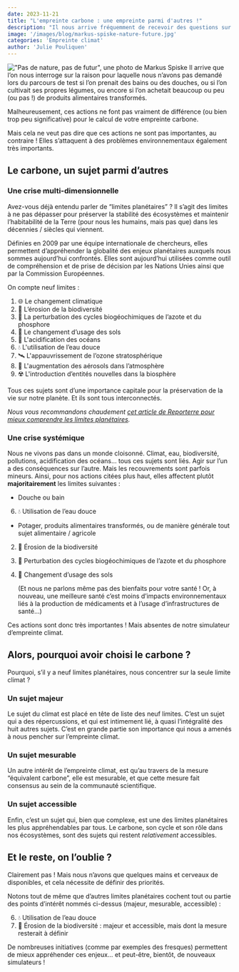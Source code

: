 ```yaml
---
date: 2023-11-21
title: "L'empreinte carbone : une empreinte parmi d'autres !"
description: "Il nous arrive fréquemment de recevoir des questions sur des écogestes absents du simulateur Nos Gestes Climat. C'est que l'empreinte carbone n'est pas le seul enjeu planétaire d'importance... loin de là ! On en compte neuf à surveiller de près."
image: '/images/blog/markus-spiske-nature-future.jpg'
categories: 'Empreinte climat'
author: 'Julie Pouliquen'
---
```


!["Pas de nature, pas de futur", une photo de Markus Spiske](/images/blog/markus-spiske-nature-future.jpg)
Il arrive que l’on nous interroge sur la raison pour laquelle nous n’avons pas demandé lors du parcours de test si l’on prenait des bains ou des douches, ou si l’on cultivait ses propres légumes, ou encore si l’on achetait beaucoup ou peu (ou pas !) de produits alimentaires transformés.

Malheureusement, ces actions ne font pas vraiment de différence (ou bien trop peu significative) pour le calcul de votre empreinte carbone.

Mais cela ne veut pas dire que ces actions ne sont pas importantes, au contraire ! Elles s’attaquent à des problèmes environnementaux également très importants.

## Le carbone, un sujet parmi d’autres

### Une crise multi-dimensionnelle

Avez-vous déjà entendu parler de “limites planétaires” ? Il s’agit des limites à ne pas dépasser pour préserver la stabilité des écosystèmes et maintenir l’habitabilité de la Terre (pour nous les humains, mais pas que) dans les décennies / siècles qui viennent.

Définies en 2009 par une équipe internationale de chercheurs, elles permettent d’appréhender la globalité des enjeux planétaires auxquels nous sommes aujourd’hui confrontés. Elles sont aujourd’hui utilisées comme outil de compréhension et de prise de décision par les Nations Unies ainsi que par la Commission Européennes.

On compte neuf limites : 

1. 🌐 Le changement climatique
2. 🐨 L’érosion de la biodiversité
3. 🧪 La perturbation des cycles biogéochimiques de l’azote et du phosphore
4. 🚜 Le changement d’usage des sols
5. 🌊 L'acidification des océans 
6. 💧 L'utilisation de l’eau douce
7. 🛰️ L'appauvrissement de l’ozone stratosphérique
8. 💨 L'augmentation des aérosols dans l’atmosphère
9. ☢️ L'introduction d’entités nouvelles dans la biosphère

Tous ces sujets sont d’une importance capitale pour la préservation de la vie sur notre planète. Et ils sont tous interconnectés.

_Nous vous recommandons chaudement [cet article de Reporterre pour mieux comprendre les limites planétaires](https://reporterre.net/Qu-est-ce-que-les-limites-planetaires)._

### Une crise systémique

Nous ne vivons pas dans un monde cloisonné. Climat, eau, biodiversité, pollutions, acidification des océans… tous ces sujets sont liés. Agir sur l’un a des conséquences sur l’autre. Mais les recouvrements sont parfois mineurs. Ainsi, pour nos actions citées plus haut, elles affectent plutôt **majoritairement** les limites suivantes :

- Douche ou bain
    
6. 💧 Utilisation de l’eau douce
    
- Potager, produits alimentaires transformés, ou de manière générale tout sujet alimentaire / agricole
    
2. 🐨 Érosion de la biodiversité
3. 🧪 Perturbation des cycles biogéochimiques de l’azote et du phosphore
4. 🚜 Changement d’usage des sols
    
    (Et nous ne parlons même pas des bienfaits pour votre santé ! Or, à nouveau, une meilleure santé c’est moins d’impacts environnementaux liés à la production de médicaments et à l’usage d’infrastructures de santé…)
    

Ces actions sont donc très importantes ! Mais absentes de notre simulateur d’empreinte climat.

## Alors, pourquoi avoir choisi le carbone ?

Pourquoi, s’il y a neuf limites planétaires, nous concentrer sur la seule limite climat ?

### Un sujet majeur

Le sujet du climat est placé en tête de liste des neuf limites. C’est un sujet qui a des répercussions, et qui est intimement lié, à quasi l’intégralité des huit autres sujets. C’est en grande partie son importance qui nous a amenés à nous pencher sur l’empreinte climat.

### Un sujet mesurable

Un autre intérêt de l’empreinte climat, est qu’au travers de la mesure “équivalent carbone”, elle est mesurable, et que cette mesure fait consensus au sein de la communauté scientifique.

### Un sujet accessible

Enfin, c’est un sujet qui, bien que complexe, est une des limites planétaires les plus appréhendables par tous. Le carbone, son cycle et son rôle dans nos écosystèmes, sont des sujets qui restent *relativement* accessibles.

## Et le reste, on l’oublie ?

Clairement pas ! Mais nous n’avons que quelques mains et cerveaux de disponibles, et cela nécessite de définir des priorités. 

Notons tout de même que d’autres limites planétaires cochent tout ou partie des points d’intérêt nommés ci-dessus (majeur, mesurable, accessible) : 

6. 💧 Utilisation de l’eau douce 
2. 🐨 Érosion de la biodiversité : majeur et accessible, mais dont la mesure resterait à définir

De nombreuses initiatives (comme par exemples des fresques) permettent de mieux appréhender ces enjeux… et peut-être, bientôt, de nouveaux simulateurs !